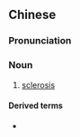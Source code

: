 ==Chinese==
{{zh-forms|type=21}}

===Pronunciation===
{{zh-pron
|m=yìnghuàzhèng
|c=ngaang6 faa3 zing3
|cat=n
}}

===Noun===
{{zh-noun}}

# [[sclerosis]]

====Derived terms====
* {{zh-l|多發性硬化症}}